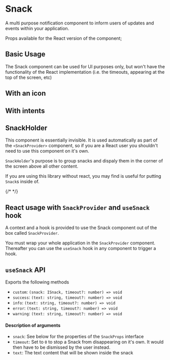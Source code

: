 
<Meta of={SnackStories} />

# Snack

A multi purpose notification component to inform users of updates and events within your application.

Props available for the React version of the component;

<Controls />

## Basic Usage

The Snack component can be used for UI purposes only, but won't have the functionality of the React implementation (i.e. the timeouts, appearing at the top of the screen, etc)

<Canvas of={SnackStories.BasicUsage} />

<RenderHtmlMarkup of={SnackStories.BasicUsage} />

## With an icon

<Canvas of={SnackStories.WithAnIcon} />

<RenderHtmlMarkup of={SnackStories.WithAnIcon} />

## With intents

<Canvas of={SnackStories.IntentPrimary} />
<RenderHtmlMarkup of={SnackStories.IntentPrimary} />

<Canvas of={SnackStories.IntentNeutral} />
<RenderHtmlMarkup of={SnackStories.IntentNeutral} />

<Canvas of={SnackStories.IntentSuccess} />
<RenderHtmlMarkup of={SnackStories.IntentSuccess} />

<Canvas of={SnackStories.IntentPending} />
<RenderHtmlMarkup of={SnackStories.IntentPending} />

<Canvas of={SnackStories.IntentWarning} />
<RenderHtmlMarkup of={SnackStories.IntentWarning} />

<Canvas of={SnackStories.IntentDanger} />
<RenderHtmlMarkup of={SnackStories.IntentDanger} />

<Canvas of={SnackStories.IntentDefault} />
<RenderHtmlMarkup of={SnackStories.IntentDefault} />

## SnackHolder

This component is essentially invisible. It is used automatically as part of the `<SnackProvider>` component, so if you are a React user you shouldn't need to use this component on it's own.

`SnackHolder`'s purpose is to group snacks and dispaly them in the corner of the screen above all other content.

If you are using this library without react, you may find is useful for putting `Snack`s inside of.

{/* <ArgsTable of={SnackHolder} /> */}

## React usage with `SnackProvider` and `useSnack` hook

A context and a hook is provided to use the Snack component out of the box called `SnackProvider`.

<Canvas of={SnackStories.UseSnackHookExample} />

You must wrap your whole application in the `SnackProvider` component. Thereafter you can use the `useSnack` hook in any component to trigger a hook.

## `useSnack` API

Exports the following methods

- `custom`: `(snack: ISnack, timeout?: number) => void`
- `success`: `(text: string, timeout?: number) => void`
- `info`: `(text: string, timeout?: number) => void`
- `error`: `(text: string, timeout?: number) => void`
- `warning`: `(text: string, timeout?: number) => void`

#### Description of arguments

- `snack`: See below for the properties of the `SnackProps` interface
- `timeout`: Set to `0` to stop a Snack from disappearing on it's own. It would then have to be dismissed by the user instead.
- `text`: The text content that will be shown inside the snack
